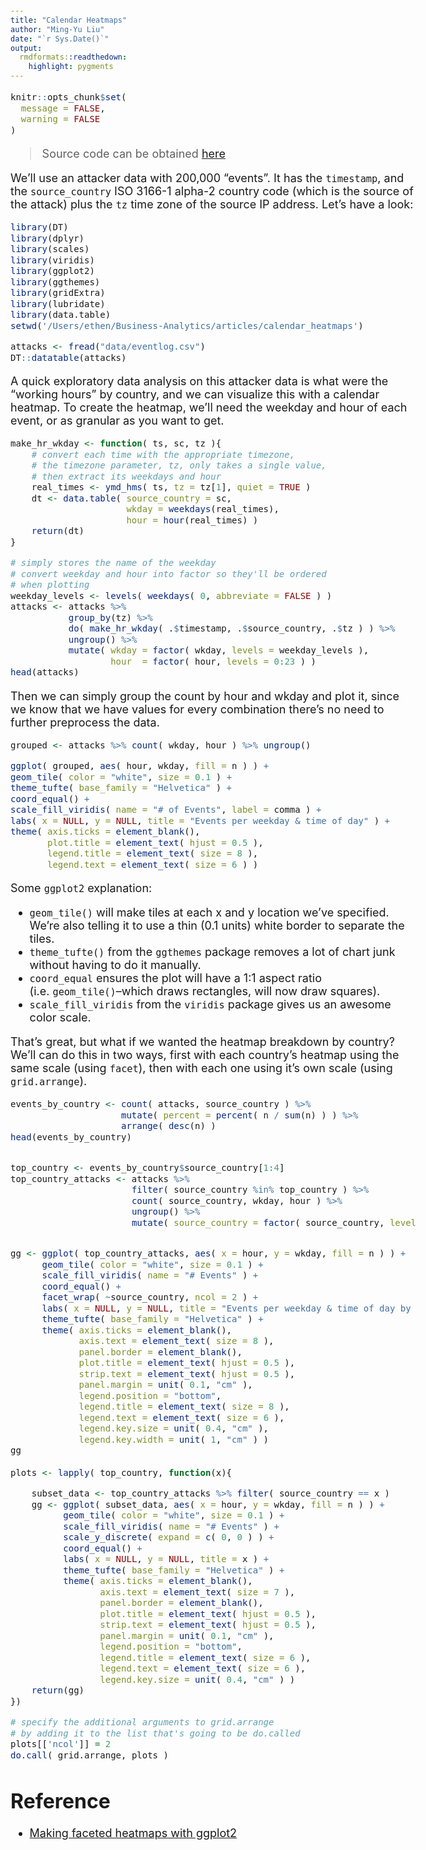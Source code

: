 ```yaml
---
title: "Calendar Heatmaps"
author: "Ming-Yu Liu"
date: "`r Sys.Date()`"
output:
  rmdformats::readthedown:
    highlight: pygments
---
```


<style type="text/css">
p{ /* Normal  */
   font-size: 18px;
}
body{ /* Normal  */
   font-size: 18px;
}
td {  /* Table  */
   font-size: 14px;
}
h1 { /* Header 1 */
 font-size: 32px;
}
h2 { /* Header 2 */
 font-size: 26px;
}
h3 { /* Header 3 */
 font-size: 22px;
}
code.r{ /* Code block */
  font-size: 14px;
}
pre { /* Code block */
  font-size: 14px
}
</style>

```r
knitr::opts_chunk$set(
  message = FALSE,
  warning = FALSE
)

```

> Source code can be obtained [here](https://github.com/ethen8181/Business-Analytics/blob/master/articles/calendar_heatmaps/calendar_heatmaps.R)

We'll use an attacker data with 200,000 "events". It has the `timestamp`, and the `source_country` ISO 3166-1 alpha-2 country code (which is the source of the attack) plus the `tz` time zone of the source IP address. Let's have a look:

```r

library(DT)
library(dplyr)
library(scales)
library(viridis)
library(ggplot2)
library(ggthemes)
library(gridExtra)
library(lubridate)
library(data.table)
setwd('/Users/ethen/Business-Analytics/articles/calendar_heatmaps')

attacks <- fread("data/eventlog.csv")
DT::datatable(attacks)

```

A quick exploratory data analysis on this attacker data is what were the "working hours" by country, and we can visualize this with a calendar heatmap. To create the heatmap, we’ll need the weekday and hour of each event, or as granular as you want to get.

```r

make_hr_wkday <- function( ts, sc, tz ){
	# convert each time with the appropriate timezone,
	# the timezone parameter, tz, only takes a single value,
	# then extract its weekdays and hour
	real_times <- ymd_hms( ts, tz = tz[1], quiet = TRUE )
	dt <- data.table( source_country = sc,
					  wkday = weekdays(real_times),
					  hour = hour(real_times) )
	return(dt)
}

# simply stores the name of the weekday
# convert weekday and hour into factor so they'll be ordered
# when plotting
weekday_levels <- levels( weekdays( 0, abbreviate = FALSE ) )
attacks <- attacks %>% 
		   group_by(tz) %>%
		   do( make_hr_wkday( .$timestamp, .$source_country, .$tz ) ) %>% 
		   ungroup() %>% 
		   mutate( wkday = factor( wkday, levels = weekday_levels ),
		   		   hour  = factor( hour, levels = 0:23 ) )
head(attacks)

```

Then we can simply group the count by hour and wkday and plot it, since we know that we have values for every combination there's no need to further preprocess the data.

```r

grouped <- attacks %>% count( wkday, hour ) %>% ungroup()

ggplot( grouped, aes( hour, wkday, fill = n ) ) + 
geom_tile( color = "white", size = 0.1 ) + 
theme_tufte( base_family = "Helvetica" ) + 
coord_equal() + 
scale_fill_viridis( name = "# of Events", label = comma ) + 
labs( x = NULL, y = NULL, title = "Events per weekday & time of day" ) +
theme( axis.ticks = element_blank(),
	   plot.title = element_text( hjust = 0.5 ),
	   legend.title = element_text( size = 8 ),
	   legend.text = element_text( size = 6 ) )

```

Some `ggplot2` explanation:

- `geom_tile()` will make tiles at each x and y location we've specified. We're also telling it to use a thin (0.1 units) white border to separate the tiles.
- `theme_tufte()` from the `ggthemes` package removes a lot of chart junk without having to do it manually.
- `coord_equal` ensures the plot will have a 1:1 aspect ratio (i.e. `geom_tile()`--which draws rectangles, will now draw squares).
- `scale_fill_viridis` from the `viridis` package gives us an awesome color scale.

That’s great, but what if we wanted the heatmap breakdown by country? We’ll can do this in two ways, first with each country’s heatmap using the same scale (using `facet`), then with each one using it’s own scale (using `grid.arrange`).

```r
events_by_country <- count( attacks, source_country ) %>% 
					 mutate( percent = percent( n / sum(n) ) ) %>%
					 arrange( desc(n) )
head(events_by_country)


top_country <- events_by_country$source_country[1:4]
top_country_attacks <- attacks %>%
					   filter( source_country %in% top_country ) %>% 
					   count( source_country, wkday, hour ) %>% 
					   ungroup() %>% 
					   mutate( source_country = factor( source_country, levels = top_country ) )


gg <- ggplot( top_country_attacks, aes( x = hour, y = wkday, fill = n ) ) + 
	  geom_tile( color = "white", size = 0.1 ) +
	  scale_fill_viridis( name = "# Events" ) + 
	  coord_equal() + 
	  facet_wrap( ~source_country, ncol = 2 ) +
	  labs( x = NULL, y = NULL, title = "Events per weekday & time of day by country\n" ) + 
	  theme_tufte( base_family = "Helvetica" ) + 
	  theme( axis.ticks = element_blank(),
			 axis.text = element_text( size = 8 ),
			 panel.border = element_blank(),
			 plot.title = element_text( hjust = 0.5 ),
			 strip.text = element_text( hjust = 0.5 ),
			 panel.margin = unit( 0.1, "cm" ),
	  		 legend.position = "bottom",
	  		 legend.title = element_text( size = 8 ),
	  		 legend.text = element_text( size = 6 ),
	  		 legend.key.size = unit( 0.4, "cm" ),
	  		 legend.key.width = unit( 1, "cm" ) )
gg

```

```r

plots <- lapply( top_country, function(x){

	subset_data <- top_country_attacks %>% filter( source_country == x )
	gg <- ggplot( subset_data, aes( x = hour, y = wkday, fill = n ) ) + 
		  geom_tile( color = "white", size = 0.1 ) +
		  scale_fill_viridis( name = "# Events" ) + 
		  scale_y_discrete( expand = c( 0, 0 ) ) +
		  coord_equal() + 
		  labs( x = NULL, y = NULL, title = x ) + 
		  theme_tufte( base_family = "Helvetica" ) + 
		  theme( axis.ticks = element_blank(),
				 axis.text = element_text( size = 7 ),
				 panel.border = element_blank(),
				 plot.title = element_text( hjust = 0.5 ),
				 strip.text = element_text( hjust = 0.5 ),
				 panel.margin = unit( 0.1, "cm" ),
		  		 legend.position = "bottom",
		  		 legend.title = element_text( size = 6 ),
		  		 legend.text = element_text( size = 6 ),
		  		 legend.key.size = unit( 0.4, "cm" ) )
	return(gg)
})

# specify the additional arguments to grid.arrange
# by adding it to the list that's going to be do.called
plots[['ncol']] = 2
do.call( grid.arrange, plots )

```


# Reference

- [Making faceted heatmaps with ggplot2](https://rud.is/b/2016/02/14/making-faceted-heatmaps-with-ggplot2/)
